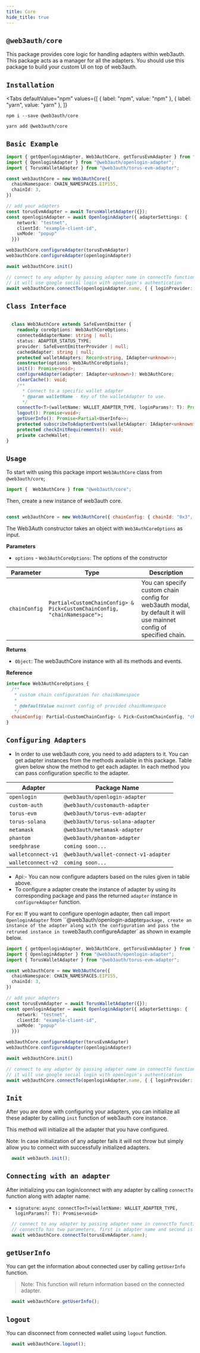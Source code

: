 ```yaml
---
title: Core
hide_title: true
---
```


## `@web3auth/core`

This package provides core logic for handling adapters within web3auth. This package acts as a manager for all the adapters. You should use this package to build your custom UI on top of web3auth.


## `Installation`


<Tabs
  defaultValue="npm"
  values={[
    { label: "npm", value: "npm" },
    { label: "yarn", value: "yarn" },
  ]}
>


<TabItem value="npm">

```shell
npm i --save @web3auth/core
```

</TabItem>

<TabItem value="yarn">

```shell
yarn add @web3auth/core
```

</TabItem>

</Tabs>


## `Basic Example`
```ts
import { getOpenloginAdapter, Web3AuthCore, getTorusEvmAdapter } from "@web3auth/core";
import { OpenloginAdapter } from "@web3auth/openlogin-adapter";
import { TorusWalletAdapter } from "@web3auth/torus-evm-adapter";

const web3authCore = new Web3AuthCore({
  chainNamespace: CHAIN_NAMESPACES.EIP155,
  chainId: 3,
})

// add your adapters
const torusEvmAdapter = await TorusWalletAdapter({});
const openloginAdapter = await OpenloginAdapter({ adapterSettings: {
    network: "testnet",
    clientId: "example-client-id",
    uxMode: "popup"
  }})

web3authCore.configureAdapter(torusEvmAdapter)
web3authCore.configureAdapter(openloginAdapter)

await web3authCore.init()

// connect to any adapter by passing adapter name in connectTo function.
// it will use google social login with openlogin's authentication
await web3authCore.connectTo(openloginAdapter.name, { { loginProvider: "google" } });

```


## `Class Interface`

```ts

  class Web3AuthCore extends SafeEventEmitter {
    readonly coreOptions: Web3AuthCoreOptions;
    connectedAdapterName: string | null;
    status: ADAPTER_STATUS_TYPE;
    provider: SafeEventEmitterProvider | null;
    cachedAdapter: string | null;
    protected walletAdapters: Record<string, IAdapter<unknown>>;
    constructor(options: Web3AuthCoreOptions);
    init(): Promise<void>;
    configureAdapter(adapter: IAdapter<unknown>): Web3AuthCore;
    clearCache(): void;
    /**
      * Connect to a specific wallet adapter
      * @param walletName - Key of the walletAdapter to use.
      */
    connectTo<T>(walletName: WALLET_ADAPTER_TYPE, loginParams?: T): Promise<void>;
    logout(): Promise<void>;
    getUserInfo(): Promise<Partial<UserInfo>>;
    protected subscribeToAdapterEvents(walletAdapter: IAdapter<unknown>): void;
    protected checkInitRequirements(): void;
    private cacheWallet;
}
```

## `Usage`

To start with using this package import `Web3AuthCore` class from  `@web3auth/core`;

```javascript
import {  Web3AuthCore } from "@web3auth/core";
```

Then, create a new instance of web3auth core.

```javascript

const web3authCore = new Web3AuthCore({ chainConfig: { chainId: "0x3", chainNamespace: CHAIN_NAMESPACES.EIP155 } });


```

The Web3Auth constructor takes an object with `Web3AuthCoreOptions` as input.

**Parameters**

- `options` - `Web3AuthCoreOptions`: The options of the constructor


| Parameter | Type | Description |
| -------- | -------- | -------- |
| `chainConfig`     | `Partial<CustomChainConfig> & Pick<CustomChainConfig, "chainNamespace">;`  |  You can specify custom chain config for web3auth modal, by default it will use mainnet config of specified chain.     |

**Returns**

- `Object`: The web3authCore instance with all its methods and events.

**Reference**

```javascript
interface Web3AuthCoreOptions {
  /**
   * custom chain configuration for chainNamespace
   *
   * @defaultValue mainnet config of provided chainNamespace
   */
  chainConfig: Partial<CustomChainConfig> & Pick<CustomChainConfig, "chainNamespace">;
}
```


## `Configuring Adapters`

- In order to use web3auth core, you need to add adapters to it. You can get adapter instances from the methods available in this package.
Table given below show the method to get each adapter. In each method you can pass configuration specific
to the adapter.

| Adapter            |   Package Name     |
| ------------------ | -------------------------- |
| `openlogin`        |   `@web3auth/openlogin-adapter`     |
| `custom-auth`      |  `@web3auth/customauth-adapter`    |
| `torus-evm`        |  `@web3auth/torus-evm-adapter`      |
| `torus-solana`     |  `@web3auth/torus-solana-adapter`   |
| `metamask`         |  `@web3auth/metamask-adapter`      |
| `phantom`          | `@web3auth/phantom-adapter`       |
| `seedphrase`       |  `coming soon...`    |
| `walletconnect-v1` |  `@web3auth/wallet-connect-v1-adapter`|
| `walletconnect-v2` |  `coming soon...`|

- Api:- You can now configure adapters based on the rules given in table above.
- To configure a adapter create the instance of adapter by using its corresponding package and pass the returned `adapter` instance in `configureAdapter` function.

For ex: If you want to configure openlogin adapter, then call import `OpenloginAdapter` from ``@web3auth/openlogin-adapter` package,
create an instance of the adapter along with the configuration and pass the retruned instance in to `web3auth.configureAdapter` as shown in example below.


```ts
import { getOpenloginAdapter, Web3AuthCore, getTorusEvmAdapter } from "@web3auth/core";
import { OpenloginAdapter } from "@web3auth/openlogin-adapter";
import { TorusWalletAdapter } from "@web3auth/torus-evm-adapter";

const web3authCore = new Web3AuthCore({
  chainNamespace: CHAIN_NAMESPACES.EIP155,
  chainId: 3,
})

// add your adapters
const torusEvmAdapter = await TorusWalletAdapter({});
const openloginAdapter = await OpenloginAdapter({ adapterSettings: {
    network: "testnet",
    clientId: "example-client-id",
    uxMode: "popup"
  }})

web3authCore.configureAdapter(torusEvmAdapter)
web3authCore.configureAdapter(openloginAdapter)

await web3authCore.init()

// connect to any adapter by passing adapter name in connectTo function.
// it will use google social login with openlogin's authentication
await web3authCore.connectTo(openloginAdapter.name, { { loginProvider: "google" } });

```
## `Init`

After you are done with configuring your adapters, you can initialize all these adapter by calling `init` function of web3auth core instance.

This method will initialize all the adapter that you have configured.

Note: In case initialization of any adapter fails it will not throw but simply allow you to connect with successfully initialized adapters.

```javascript
  await web3auth.init();
```

## `Connecting with an adapter`

After initializing you can login/connect with any adapter by calling `connectTo` function along with adapter name.

- `signature`:   `async connectTo<T>(walletName: WALLET_ADAPTER_TYPE, loginParams?: T): Promise<void>`

```javascript
  // connect to any adapter by passing adapter name in connectTo function.
  // connectTo has two parameters, first is adapter name and second is configuration specific to the adapter.
  await web3authCore.connectTo(torusEvmAdapter.name);
```

## `getUserInfo`

You can get the information about connected user by calling `getUserInfo` function.

> Note: This function will return information based on the connected adapter.

```javascript
  await web3authCore.getUserInfo();
```

## `logout`

You can disconnect from connected wallet using `logout` function.

```javascript
  await web3authCore.logout();
```
